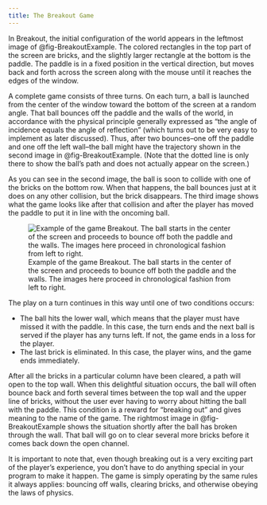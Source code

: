 ```yaml
---
title: The Breakout Game
---
```

In Breakout, the initial configuration of the world appears in the leftmost image of @fig-BreakoutExample. The colored rectangles in the top part of the screen are bricks, and the slightly larger rectangle at the bottom is the paddle. The paddle is in a fixed position in the vertical direction, but moves back and forth across the screen along with the mouse until it reaches the edges of the window.

A complete game consists of three turns. On each turn, a ball is launched from the center of the window toward the bottom of the screen at a random angle. That ball bounces off the paddle and the walls of the world, in accordance with the physical principle generally expressed as "the angle of incidence equals the angle of reflection" (which turns out to be very easy to implement as later discussed). Thus, after two bounces--one off the paddle and one off the left wall--the ball might have the trajectory shown in the second image in @fig-BreakoutExample. (Note that the dotted line is only there to show the ball's path and does not actually appear on the screen.)

As you can see in the second image, the ball is soon to collide with one of the bricks on the bottom row. When that happens, the ball bounces just at it does on any other collision, but the brick disappears. The third image shows what the game looks like after that collision and after the player has moved the paddle to put it in line with the oncoming ball.

![Example of the game Breakout. The ball starts in the center of the screen and proceeds to bounce off both the paddle and the walls. The images here proceed in chronological fashion from left to right.](./BreakoutExample.png){#fig-BreakoutExample}

The play on a turn continues in this way until one of two conditions occurs:

- The ball hits the lower wall, which means that the player must have missed it with the paddle. In this case, the turn ends and the next ball is served if the player has any turns left. If not, the game ends in a loss for the player.
- The last brick is eliminated. In this case, the player wins, and the game ends immediately.

After all the bricks in a particular column have been cleared, a path will open to the top wall. When this delightful situation occurs, the ball will often bounce back and forth several times between the top wall and the upper line of bricks, without the user ever having to worry about hitting the ball with the paddle. This condition is a reward for "breaking out" and gives meaning to the name of the game. The rightmost image in @fig-BreakoutExample shows the situation shortly after the ball has broken through the wall. That ball will go on to clear several more bricks before it comes back down the open channel.

It is important to note that, even though breaking out is a very exciting part of the player's experience, you don't have to do anything special in your program to make it happen. The game is simply operating by the same rules it always applies: bouncing off walls, clearing bricks, and otherwise obeying the laws of physics.

